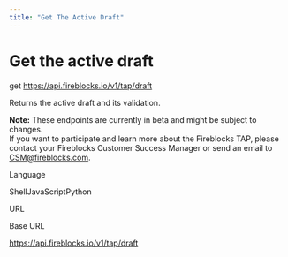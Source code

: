 ```yaml
---
title: "Get The Active Draft"
---
```

  
  # Get the active draft

get https://api.fireblocks.io/v1/tap/draft

Returns the active draft and its validation.  
  
**Note:** These endpoints are currently in beta and might be subject to changes.  
If you want to participate and learn more about the Fireblocks TAP, please contact your Fireblocks Customer Success Manager or send an email to [CSM@fireblocks.com](mailto:CSM@fireblocks.com).

Language

ShellJavaScriptPython

URL

Base URL

https://api.fireblocks.io/v1/tap/draft